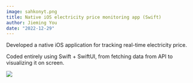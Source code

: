 ```yaml
---
image: sahkonyt.png
title: Native iOS electricity price monitoring app (Swift)
author: Jieming You
date: "2022-12-29"
---
```


Developed a native iOS application for tracking real-time electricity price.

Coded entirely using Swift + SwiftUI, from fetching data from API to visualizing it on screen. 


![](sahkonyt.png){fig-align="center"}